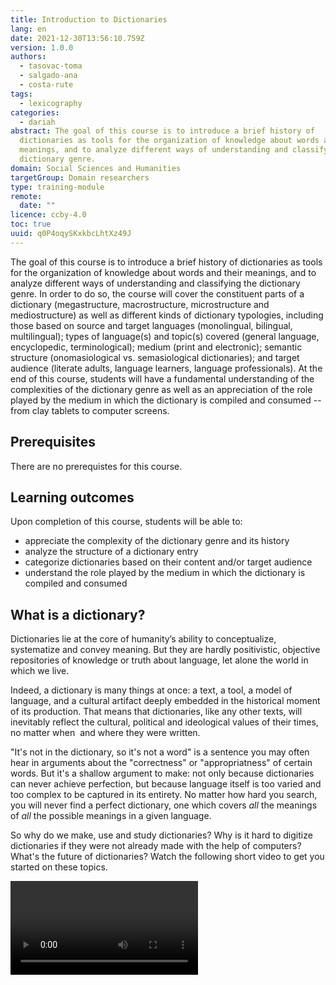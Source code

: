 ```yaml
---
title: Introduction to Dictionaries
lang: en
date: 2021-12-30T13:56:10.759Z
version: 1.0.0
authors:
  - tasovac-toma
  - salgado-ana
  - costa-rute
tags:
  - lexicography
categories:
  - dariah
abstract: The goal of this course is to introduce a brief history of
  dictionaries as tools for the organization of knowledge about words and their
  meanings, and to analyze different ways of understanding and classifying the
  dictionary genre.
domain: Social Sciences and Humanities
targetGroup: Domain researchers
type: training-module
remote:
  date: ""
licence: ccby-4.0
toc: true
uuid: q0P4oqySKxkbcLhtXz49J
---
```

The goal of this course is to introduce a brief history of dictionaries as tools for the organization of knowledge about words and their meanings, and to analyze different ways of understanding and classifying the dictionary genre. In order to do so, the course will cover the constituent parts of a dictionary (megastructure, macrostructure, microstructure and mediostructure) as well as different kinds of dictionary typologies, including those based on source and target languages (monolingual, bilingual, multilingual); types of language(s) and topic(s) covered (general language, encyclopedic, terminological); medium (print and electronic); semantic structure (onomasiological vs. semasiological dictionaries); and target audience (literate adults, language learners, language professionals). At the end of this course, students will have a fundamental understanding of the complexities of the dictionary genre as well as an appreciation of the role played by the medium in which the dictionary is compiled and consumed -- from clay tablets to computer screens.

## Prerequisites

There are no prerequistes for this course.

## Learning outcomes

Upon completion of this course, students will be able to:

- appreciate the complexity of the dictionary genre and its history
- analyze the structure of a dictionary entry
- categorize dictionaries based on their content and/or target audience
- understand the role played by the medium in which the dictionary is compiled and consumed

## What is a dictionary?

Dictionaries lie at the core of humanity’s ability to conceptualize, systematize and convey meaning. But they are hardly positivistic, objective repositories of knowledge or truth about language, let alone the world in which we live.

Indeed, a dictionary is many things at once: a text, a tool, a model of language, and a cultural artifact deeply embedded in the historical moment of its production. That means that dictionaries, like any other texts, will inevitably reflect the cultural, political and ideological values of their times, no matter when  and where they were written.

"It's not in the dictionary, so it's not a word" is a sentence you may often hear in arguments about the "correctness" or "appropriatness" of certain words. But it's a shallow argument to make: not only because dictionaries can never achieve perfection, but because language itself is too varied and too complex to be captured in its entirety. No matter how hard you search, you will never find a perfect dictionary, one which covers _all_ the meanings of _all_ the possible meanings in a given language.

So why do we make, use and study dictionaries? Why is it hard to digitize dictionaries if they were not already made with the help of computers? What's the future of dictionaries? Watch the following short video to get you started on these topics.

<Video provider="youtube" id="ynhe5tsTMNs" caption="Why are dictionaries so complex? " />

### The dictionary as a text

On its surface, it is relatively simple to describe what a _dictionary_ is: indeed, most dictionaries define it either in terms of a physical object (a kind of book) or more abstractly as a source of information (a reference work) which contains _a list of words with some infromation about them_. As a kind of text, print dictionaries tend to be extremly dense, especially in the print domain, where they are filled with numerous abbreviations and symbols. They tend to be laid out in two columns, with narrow margins and using very little whitespace -- because printing on paper and distributing books across the globe was never cheap. Over time, lexicographers, i.e. dictionary makers, have developed a number of strategies and conventions that tipify this textual genre, for instance:

- space-saving devices such as _abbreviations_ or _symbols_ such as the swung dashes (~) to avoid the repetition of words;
- the practice of _cross-referencing_, or pointing users from one place in a dictionary to another to avoid duplicating similar or the same information in different parts of the dictionary
- a highly concise mode of expression
- typographic highlights such as the use of bold fontface for _lemmas_ or _headwords_, to help users navigate the content and quickly find a answer of user needs, etc.

Relating lexicographic works to the print medium also makes sense historically because the growth and development of the dictionary as a textual genre was very much a product of the print culture as it started emerging in Europe from the late 15th century onwards.

The “typographic fixity” made possible by the printing presses (Eisenstein 1979: I, 116-120) fully transformed the European intellectual landscape: its methods of data collection, retrieval and storage, and its patterns of communication. In many ways, it was the substantial, durable and reproducible form of the book — its perceived stability and palpable reality as opposed to the ephemeral nature of speech — that made it possible for dictionaries to be perceived as authoritative reference works in the first place.

As texts, dictionaries are _secondary modeling systems_: they outline the contours of language and make meaning classifiable, definable and — ultimately — controllable. The notion of the dictionary as a book — _das Wörterbuch_, a wordbook — is not a terminological accident but rather a complex cultural concept that evolved over time.

But the history of the idea of the dictionary — of what this peculiar textual genre is and what it represents — is far from over. That is why dictionary definitions of the word dictionary will have to remain provisional. This should not prevent us from asking broader questions about what the dictionary is — and, indeed — what it could become. What happens when a printed dictionary gets translated into an electronic dictionary? What is lost and what gained, if anything, in this process of translation? How does the transformation of dictionaries from discrete physical objects into networked hypertexts affect their cultural status?

#### Carved in stone? The role of the medium

Think of the way Thomas Blount defined _coffee_ (coffa) in his _Glossographia; or, a dictionary interpreting the hard words of whatsoever language, now used in our refined English tongue_, a very popular dictionary of its time, first published in 1656:

![](http://i.imgur.com/mIs4Ir9.png)

Was 17th century coffee more potent than the one we use today? Did it really rid people of debilitating depression and misanthropic cynicism? Why does Blount's definition feel and read differently than the ones provided by the modern lexicographic works such as _The Chambers Dictionary_ or _The New Oxford American Dictionary_ (NOAD)?

<Figure
  src="http://i.imgur.com/mvV1Z9k.jpg"
  alt="Page from a dictionary"
>
  Тhe Chambers Dictionary
</Figure>

<Figure
  src="http://i.imgur.com/NcnS4y1.png"
  alt="Page from a dictionary"
>
  The New Oxford American Dictionary (NOAD)
</Figure>

**Exercise.** Spend some time analyzing the above three entries. What would you say were the main stylistic features of lexicographic prose? How would you describe the tone of Blount's entry when compared to _The Chambers_ or the NOAD? What conclusions can you draw from the fact that modern entries for _coffee_ contain more lexical information? And yet Blount's definition addresses something that other definitions don't: coffee as a stimulant. What do you make of that?

Historical, legacy dictionaries remain valuable to humanists precisely because they provide culturally shaded insights into the lexical knowledge of a particular epoch — sometimes in contrast to contemporary experiences, attitudes or values. We study legacy dictionaries not because we need them for linguistic survival in a world of fauxhawks, twerking and jeggings, but because they have something important to teach us about language, about the people who wrote them and about the time in which they were written.

When you analyzed the above three entries, you've probably also noticed that they don't only sound different, they also _look_ different.

In terms of typography and layout, there are important differences not only between 17th and 21st century dictionaries, but also between the two modern dictionaries. _The Chambers_, for instance, is more compact: it doesn't number separate senses, it uses abbreviations (_n_ for _noun_, _Turk_ for _Turkish_, _Ar_ for _Arabic_ etc.). The authors of the NOAD, on the other hand, don't seem to be fans of abbreviations; they use much more whitespace, start each example or subsense in a new line, and have a separate section for etymology ("Origin").

These differences can be partly ascribed to the fact that _The Chambers_ is a print dictionary, and the entry from the NOAD comes from its electronic edition. Print dictionaries are like prime real estate: space in them _is_ very expensive. As we already mentioned above, lexicographers often rely on a set to conventions to _structure_, _abbreviate_ and _layout_ dictionary content in the most compact way possible in order to limit the costs of printing and to make the end product manageable, easy to hold and browse through even for those of us who have not descended from giants. Some of those conventions, as we can see, are no longer strictly necessary when a dictionary is published digitally.

### The dictionary as a tool

While some of us lucky devils use dictionaries as _research objects_, studying their history and evolution over time, the majority of users see dictionaries as _tools_, i.e., devices that help them satisfy certain informational needs. Even though dictionaries are texts, most of us do not read them, certainly not from A to Z. Most of us _consult_ dictionaries form time to time, by _looking up_ particular words or expressions that we want to learn something about.

To every rule there is an exception. This also applies to _reading dictionaries_. Not only are some works of literature written in the form of a dictionary -- think of Milorad Pavić's celebrated postmodernist novel _The Dictionary of the Khazars_ [^1] -- but think also of Ammon Shea's fun account of his monumental enterprise: reading the 21,730 pages of the _Oxford English Dictionary_ in one year.[^2]

[^1]: One of the most celebrated postmodernist novels of the 20th century — Milorad Pavić’s _The Dictionary of the Khazars: A Novel Lexicon in 100,000 words_, published in 1984] — is written as a pseudo-dictionary. It is described as a reconstruction of the lost Lexicon Corsi, supposedly compiled by a Pole, Joannes Daubmannus in 1691, but destroyed in 1692. It is a collection of fragmentary, alphabetized, cross-referenced entries about dreams, love, memory and knowledge set against the background of the religious conversion of the Khazar people in the eighth century.

[^2]: Ammon Shea, Reading the OED: One Man, One year, 21,730 Pages. New York: Penguin Group, 2008.

Even if dictionaries nowadays tend to be seen as comprehensive inventories of language, they started off more modestly as lists of difficult words as aids in language learning (see section [How dictionaries came to be](#how-dictionaries-came-to-be) below. )

### The dictionary as a model of language

The dictionary presupposes a specific idea of language as a unified, delimited system consisting of _discrete meaningful units_ (words) which have _basic, fixed meanings_ (Seargeant 2011).

When the supposed editor of the _Oxford English Dictionary_ on an episode of the US sitcom _Sarah Silverman Program_ declares that a made-up slang word had been “included as a word _within_ the English language” (emphasis ours), he not only asserts the role of the OED as an instrument of lexical legitimization, but also postulates that the English language is an entity with clearly delimited borders, a privileged _inside_ and an excluded _outside_.

In many cases, identifying that one word “belongs to” a certain language (_cat_ is English in a way that _chien_ is not) is relatively easy in comparison to answering the question about what English — or any other language — _is_, where it begins and where it ends. After all, a named language is not an empirical entity: it is an abstracted construct based on socio-linguistic patterns of use. Even though a dictionary of a named language is usually _a lexical record of a particular language variety aimed at a particular audience_, by virtue of metonymy, it is typically perceived as a symbolic representation of the imaginary “whole” language.

The very idea of the dictionary and its organizational structure (entries containing ordered, numbered senses) has been predicated upon the belief that meanings are fixed and well-defined regardless of the context in which they occur. There are studies — especially those based on analysing large collections of text known as corpora — which seem to suggest that the way dictionaries tend to disambiguate senses, resolve ambiguities and avoid redundancy is “at best superficial and at worst misleading” (Hanks 2008: 125) because they create a false picture of what happens when language is used in reality.

But we have to be very clear about this: no matter what theoretical positions we take about language, no matter how much academics like to complicate -- and sometimes overcomplicate -- their objects of study, _a good dictionary is a useful dictionary_: some people use dictionaries to translate foreign words or to expand our vocabulary in our own languages; to check the spelling or the grammatical properties of words, or as guides through scientific terms. Academic types will _study_ dictionaries -- including old, long forgotten ones -- not because they need them for linguistic survival in the world of fauxhawks, twerking and jeggings, but because dictionaries have something important to teach us about language, about the people who wrote them and about the time in which they were written.

### The dictionary as a cultural artifact

Dictionaries have always been shaped and influenced by the social values of their time. The motors of those values include religion, literature, education, politics, economics and language planning (Hausmann 1989a; Mackintosh 2006). Cultural and ideological perspectives are reflected in the selection of words; the selection of geographic and social idiolects; the treatment of lexical variations; the value judgements implied in dictionary labels (what is considered _colloquial_?, what's _vulgar_ and what's only _jocular_?), etc. That is why a dictionary is “a mirror of its time, a document to be understood in sociolinguistic terms” (Kahane and Kahane 1992: 20).

**Exercise.** Pick up your favorite dictionary and look up some simple words such as _man_, _woman_ and _marriage_? Think about how these words are defined. Do they reflect the social reality around you? Do you recognize yourself in them? Can you think of reasons why defining _marriage_ as a "formally recognized union between a man and woman" may not be accurate in all contexts or in all languages and all societies?

Although impartiality is, in theory, at least, fundamental to lexicographic enterprise, dictionaries are in real life not entirely devoid of ideological assumptions, judgments and prejudices. Homosexuality \[‘homossexualismo’], for example, was once defined in a Portuguese dictionary as ‘inversão sexual’ \[sexual inversion] (PE, 1956, p. 795), which would be unthinkable today. The word ‘mulher’ \[woman] (PE, 1956, p. 1018) was defined as ‘pessoa do sexo feminino pertencente à classe inferior’ \[person of feminine sex belonging to an inferior class] or ‘sexo fraco ou frágil’ \[weak or fragile sex] (PE, 1956, p. 1369). This should not surprise you because, as we said, dictionaries tend to reflect the dominant worldview of a given society at a given time, but this should make you wonder about the degree to which modern dicitonaries, too, reflect the prevalent ideas and values of our time.

It is important to keep in mind though that dictionaries are not simply or exclusively passive receptors of social influence: they are both culturally constructed and culture-constructing (Fishman 1995). This is why dictionaries play such a crucial role in all four stages of _language standardization_ (_selection_, _codification_, _acceptance_ and _elaboration of a standard_ -- see Haugen 1966).

This type of double bind — the dictionary as both an echo and a shaper of its time — has important consequences for the dictionary as a research object and for our consideration of dictionaries in the digital environment. Treating lexicography as part of cultural heritage, frees “the history of dictionaries from too heavy a dependence on certain potentially arid kinds of narrative of the form ‘61 per cent of the entries in Y derive from entries in X’, and engages it with broader and more humane questions about lexicology, the history of linguistics, the history of learned culture, indeed the history of culture in general” (Considine 2008: 314).

## How dictionaries came to be

### Ancient world

The oldest dictionaries that we know of — those produced in the Middle East, Ancient China and Ancient Greece — were created to help their users understand language which was either foreign or archaic. The possibility of a dictionary was based on two mutually complementary ideas:

1. that words which are assumed to be known to the user can be used to describe those that are not; and
2. that words to be explained need to be arranged somehow in order for the user to be able to locate them.nigram

<figure style={{width:218,float:'right',marginTop:'-0.8em',marginBottom:0, marginLeft:'1.6em'}}>
  <img
    src="https://i.imgur.com/hVla9hu.jpg"
    alt=""
  />

  <figcaption>
    <p>
      16th tablet of the Urra=hubullu lexical series, Louvre Museum

  <a
    href="https://creativecommons.org/licenses/by/2.5"
    target="_blank"
  >
    CC BY 2.5
  </a>
</p>
  </figcaption>
</figure>

The tabular prototypes, distant ancestors of what we would call a dictionary, are simple lists of Sumerian words, in cuneiform script. These word lists contained no grammatical or sense information as they were used primarily to teach writing skills. Learners were asked to make copies of these lists, thus training their handwriting and learning how to spell new words.

A Summerian-Akkadian bilingual glossary, compiled in the second millennium BCE and inscribed in cuneiform on twenty-four clay tablets containing around 9,700 entries, is the oldest surviving dictionary known to humanity. This word inventory, written in parallel columns, was organized thematically in groups starting with words describing legal and administrative matters, followed by those describing the material world (wooden objects, pottery, animals, parts of the body etc.)

In both Ancient China and Ancient Greece, dictionaries were explicitly related to rich literary traditions. By the time Homeric epics were written down, transmitted and consumed as works of literature, their language was already perceived as difficult.

The Ancient Greek glossographic tradition culminated in the works of Aristophanes of Byzantium (c.257- c. 180BC), the librarian at Alexandria, who wrote a series of titles such as _On words suspected of not having been said by the ancients, Of the names of ages_, and _On kinship terms_, although it is disputed whether these were self-standing works or parts of a comprehensive dictionary called _Λέχεις_ \[Lexeis] (Slater 1976: 237, n 11); Apollonius Sophista and his synthesizing _Homeric Lexicon_ in the first century CE; and Hesychius of Alexandria, who, in the fifth or sixth century CE, compiled a lexicon of obscure poetic and dialectal words, phrases and short proverbs. Glossographic tradition was explicitly intertextual: it was very common for ancient lexicographers to cite previous authors and build upon each other’s work.

At the beginning of ancient Latin lexicography, in the 1st century BCE, we can find works such as _Liber glossematorum_ by Lucius Ateius Philologus or _De verborum significatu_ by Marcus Verrius Flaccus, the latter being the most significant lexicon of the language. Hellenistic and Roman cultures established a model of studies based on the analysis of the texts by certain classic authors who, due to their style and moral teaching, deserved to be part of a canon. Herein lie the origins of the use of illustrative quotations in dictionaries.

### The Middle Ages

The Latin spoken in the Middle Ages -- often referred to as Vulgar Latin -- already had many differences compared to Classical Latin, the language of instruction in universities, liturgy or law. Thus, the practice of _glossing texts_ -- explaining the meaning of difficult words through notes -- came to life. The glosses were written between the lines or in the margins of the texts to be read. Hence we speak of _interlinear and marginal glosess_.

<Figure
  src="https://i.imgur.com/e0GdKd0.jpg"
  alt="Picture of an old manuscript"
>
  Old English glosses in between Latin text (London, British Library, Cotton
  Nero D.iv, ff. 25v, 90r)
</Figure>

### Academic tradition

The academic tradition of producing dictionaries of _living languages_ spread throughout Europe in the 17th century. These large-scale, mutli-authored, long-term dictionary project were initiated and maintained by official national bodies, called academies, which were initially established to record and promote authoritative accounts of national languages.

The beginning of this movement can be traced to the project of the members of the Florentine society, _Accademia della Crusca_, when they published the _Vocabolario degli Accademici della Crusca_ in 1612. The _Vocabulario_ was followed by the _Dictionnaire de l’Académie Française_, which was started in the 1630s and published in 1694 in Paris. This institutional model was very successful and was followed by the Royal Society of London (1662), the Paris Académie Royale des Sciences (1666) and the Berlin-Brandenburgische Akademie der Wissenschaften (1700), among others.

At the dawn of the 18th century, several English dictionary projects that were inspired by the academic tradition emerged in different institutional contexts: "the bulk of lexicographic work\[...] was \[...] done by enterprising publishers and engaged individuals, such as Dr Samuel Johnson" (Klein, 2015).

![](https://i.imgur.com/HTppykq.jpg)

In his _Plan of a Dictionary of the English Language_, Johnson (2017) sketched out the contours of a highly ambitious lexicographic project whose “chief intent” was “to preserve the purity and ascertain the meaning of our English idiom” (Lynch 2009, 177).

This is a striking turn of phrase for two reasons: (1) it positions the prescriptive quest for purity in language as if before the very act of semantic description; and (2) Johnson’s use of the personal determiner _our_ in “our English idiom” signals the value he ascribes to language not as an abstract but rather as a very concrete social entity, a community of speakers that share a common identity. Despite his self-deprecating references to dictionary writing as “drudgery for the blind” and “artless industry” which consists of “beating the track of the alphabet” while requiring no personal quality other than “dull patience” and “sluggish resolution” (Ibid.), Johnson’s actual theoretical projection was based on the vision of lexicography as an art which is both meticulously methodical and monumentally moralistic.

Almost everything he says he wants to accomplish in and with his dictionary — an object whose value “must be estimated by its use” (Ibid.) — is also framed by the singular mission of pursuing the ideal of linguistic purity as a way of boosting national pride and the “the reputation of our tongue” (Ibid.: 188).

### Dictionaries and nation building

While national dictionary projects started emerging in Western Europe from the seventeenth century onward, the continent saw its golden age of vernacularized, nation-building lexicography in the late eighteenth and the nineteenth centuries (for an overview, see Seton-Watson 1977). The Russian Academy produced a six-volume dictionary of the modern, vernacular Russian between 1789 and 1794. Vuk Stefanović Karadžić published the first edition of his Serbian Dictionary in 1818, while Joseph Jungmann published his influential five-volume Czech-German Dictionary between 1835 and 1839.

Long before Webster published his _Compendious Dictionary of the English Language_ (1806) and his famous _American Dictionary of the English Language_ in 1828, he outlined his plan to reform American spelling in order to “make a difference between the English orthography and the American” in a move which would be of “vast political consequence” because “a national language is a band of national union” (Webster 1789/1991: 87).

### The corpus-linguistic turn

The production of dictionaries has been for several decades hardly imaginable without the use of computer technology (Knowles 1989; Meijs 1992; Hockey 2000). The availability of easily searchable large collections of texts, known as _corpora_ has made a dramatic impact on lexicographic practice: instead of having to excerpt manually words from "reputable" sources, lexicographers can now easily observe how words behave across numerous sources and different genres at a quick glance.

It is beyond the scope of this introductory course to explore the role of corpus linguistics in modern lexicography. If you're interested in this topic, you should check out our [Introduction to Corpus-Based Lexicographic Practice](/id/50Ga8xo5uDgdrz2eIIifW).

## What makes a dictionary dictionary?

So far, we have approached dictionaries mostly from the cultural and historical point of view. We have also discussed the role of the medium and some differences between the way dictionaries appear in print and in digital format. Now is time to turn to the structural aspects of dictionaries.

The dictionary structure is the sum of all the parts of a dictionary. The dictionary consists of four main parts:

- megastructure
- macrostructure
- microstructure
- mediostructure.

### Megastructure

The _megastructure_ of the the dictionary refers to the entire contents of the dictionary:

- the _front matter_ (title pages, prefaces, introductory texts, instructions on how to use the dictionary, lists of abbreviations used, sources etc.)
- the _body_ of the dictionary (the main part of the dictionary consisting of articles about words and their meanings) and
- the _back matter_ (any additional material such as indexes, additional grammatical sections etc.)

### Macrostructure

The _macrostructure_ of the dictionary refers to the systematic arrangement of lexical items in the body of a dictionary.

Historical and cultural circumstances have led to the widespread acceptance of the alphabetical order as the archetypal dictionary access structure, although there are many other ways of ordering headwords (for instance, by topic, chronologically or by frequency).

### Microstructure

The _microstructure_ of the dictionary refers to the systematic arrangement of information within individual dictionary article.

The type of information included in a dictionary article (or entry, as it is often called by lexicographers) varies quite a bit depending on the type, purpose and size of the given dictionary. Typically, a dictionary entry will contain information on spelling and pronunciation, grammar (part of speech, gender, number), usage and meaning. Some dictionaries will also include information on etymology, i.e. the origins of words.

### Mediostructure

The _mediostructure_ of the dictionary refers to the systematic network connecting various data points in the dictionary.

A connection between two data points in the dictionary is usually called a cross-reference. Cross-references tell the user that they may find relevant information in a different part of the dictionary. In print dicitonaries, cross-references are usually made visible to the user by special symbols or different typographical features such as font or font size. In online dictionaries, cross-references usually take form of a _hyperlink_ a clickable text that takes the user to a different part of the dicitonary.

## Dictionary typologies

Classifying dictionaries is a tricky business because dictionaries can be classified based on various features such as:

- number of languages
- semantic structure
- temporal perspective
- normativity
- audience
- medium
- format

### Number of languages

Depending on the number of languages described, dictionaries can be classified as _monolingual_, _bilingual_ or _multilingual_.

In a monolingual dictionary, the so-called object language (i.e. the language described) and the working language (the language of description) are the same. The _Oxfor English Language Dictionary_ (OED) is an example of a monolingual dictionary.

In bilingual dicitonaries, the object language and working language are not the same. In bilingual contexts, the object language is often referred to as the _source language_ and the object language as the _target language_. A Polish-German dictionary is a bilingual dictionary in which Polish is the source language, and German is the target language: Polish words are explained by means of their German equivalents.

In multilingual dictionaries, equivalents are given in multiple languages.

### Semantic structure

In terms of their semantic structure, dictionaries can be divided into two major groups:

- semasiological dicitonaries and
- onomasiological dictionaries

Semasiological dictionaries explain the meanings of individual words. Onomasiological dictionaries, on the other hand, identify concepts and then present to the user various words that can be used to express a given meaning. A typical examples of an onomasiological dictionary is the thesaurus.

<Figure
  src="https://i.imgur.com/rm2VeU2.png"
  alt="Page from a thesaurus"
>
  From \\_Roget's International Thesaurus\\_, 6th Edition
</Figure>

### Temporal perspective

_Diachronic dictionaries_ describe the historical evolution of words and their meaning, whereas _synchronic dictionaries_ concentrate on the contemporary language.

### Normativity

In terms of attitude to normativity, dictionaries can be divided into descriptive and prescriptive dictionaries. _Descriptive dictionaries_ present language as it is used by the majority of speakers or by a particular group of speakers without passing judgment on their correctness. _Prescriptive dictionaries_ present language or a language variety as it _should_ be used.

### Audience

Another way to classify dictionaries is based on their target audience. A dictionary created for school children will be different from a dictionary created primarily for college students or foreign-language learners. This is because each group of users comes to a dictionary with specific needs _and_ specific background knowledge.

### Medium

A dictionary can be compiled and used on different media:

- _analogue_, which refers to the traditional phyisical media ranging from clay tablets to paper;
- _digital_ refers to dictionaries compiled and/or consumed on computers.

Digital dictionaries can be further subdivided into:

- born-digital and
- retrodigitized dictionaries.

_Born-digital dictionaries_ are dictionaries that are compiled using digital technologies, often, using specialized dicionary-writing software

_Regrodigitized dictionaries_ are dictionaries that originally analogue dictionaries that have been subsequently digitized in order to make them available as software packages or on the Internet.

### Format

Digital dictionaries, both born-digital and retrodigitized, can be written in different formats and saved in different types of files. Here we should distinguish:

- general purpose formats, such as plain text, Microsoft Word (e.g., doc or docx, xls) or PDFs; and
- structured data formats, such as Text Encoding Initiative (TEI), Lexical Markup Framework (LMF), Resource Description Framework (RDF) etc.

If you're interested in learning more about the role and importance of structured data in lexicography, you shoudl check out our course [Capturing, Modeling and Transforming Lexical Data: An Introduction](/id/3yV0rXgfTgBFa3jXHm1HX).

## Instead of a conclusion: where next?

In this course, we have explored some of the complexities of the dictionary genre, its historical and cultural eleveance as well as the role played by the medium in which the dictionary is compiled and consumed -- from clay tablets to computer screens. But we have only scratched the surface of what there is to learn about dictionaries.

For instance: who are dictionary users and what is their role in the process of making dictionaries? A whole area of study -- called dictionary use research -- is devoted to the study of how users consult dictionaries, what their needs are and how we should make better dictionaries for them. If this sounds like something that may be useful to you, check out our [Introduction to Dictionary Users](/id/xvxB5cdlPUECtRmZ0o563).

If you are interested in learning about modern methods for compiling dictionaries, the importance of lexicographic evidence and the ways in which corpus linguistics has effected lexicographic practice, check out our [Introduction to Corpus-Based Lexicographic Practice](/id/50Ga8xo5uDgdrz2eIIifW).

If, on the other hand, you want to learn about the joys (and tribulations) of turning paper-based dictionaries into digital format, we suggest you start with [Capturing, Modeling and Transforming Lexical Data: An Introduction](/id/3yV0rXgfTgBFa3jXHm1HX).

Otherwise, check out what else may strike your fancy in the [ELEXIS Curriculum](/curriculum/the-elexis-curriculum) here on DARIAH-Campus. Have fun exploring!

## References

Eisenstein, Elizabeth L. (1979). _The Printing Press as an Agent of Change: Communications and Cultural Transformations in Early Modern Europe_. Cambridge; New York: Cambridge University Press.

Hanks, Patrick (2008). Do Word Meanings Exist? In Fontenelle, Thierry (ed.), _Practical Lexicography: A Reader_, 125-34. Oxford, New York: Oxford University Press.

Hausmann, Franz Josef (1989a). Die gesellschaftlichen Aufgaben der Lexikographie in Geschichte und Gegenwart. In Hausmann, Franz Josef, et al. (eds.), _Wörterbücher: ein internationales Handbuch zur Lexikographie_, 1-18. Berlin; New York: W. de Gruyter.

Kahane, Henry and Renée Kahane (1992). The Dictionary as Ideology. Sixteen Case Studies. In Zgusta, Ladislav (ed.), History, Languages, and Lexicographers, 19-76. Tübingen: Niemeyer.

Mackintosh, Kristen (2006). Biased Books by Harmless Drudges: How Dictionaries Are Infuenced by Social Values. In Bowker, Lynne (ed.), Lexicography, Terminology, and Translation: Text-Based Studies in Honour of Ingrid Meyer, 45-63. Ottawa: University of Ottawa Press.

Seargeant, Philip (2011). _Lexicography as a Philosophy of Language, Language Sciences, 33(1)_: 1-10.